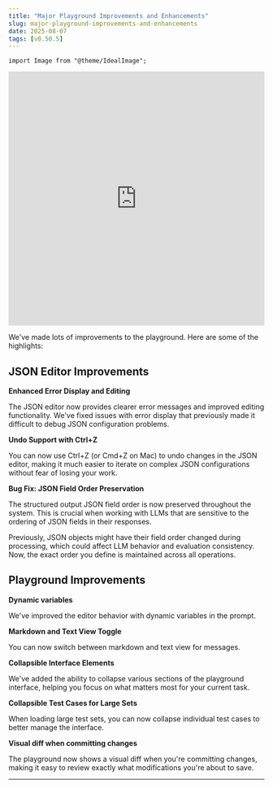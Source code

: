```yaml
---
title: "Major Playground Improvements and Enhancements"
slug: major-playground-improvements-and-enhancements
date: 2025-08-07
tags: [v0.50.5]
---
```


```mdx-code-block
import Image from "@theme/IdealImage";
```

<div style={{display: 'flex', justifyContent: 'center', marginTop: "20px", marginBottom: "20px", flexDirection: 'column', alignItems: 'center'}}>
  <iframe
    width="100%"
    height="500"
    src="https://www.youtube.com/embed/zaiMuWLwC5s"
    title="Major Playground Improvements - Demonstration"
    frameBorder="0"
    allow="accelerometer; autoplay; clipboard-write; encrypted-media; gyroscope; picture-in-picture; web-share"
    allowFullScreen
  ></iframe>
</div>

We've made lots of improvements to the playground. Here are some of the highlights:

## JSON Editor Improvements

**Enhanced Error Display and Editing**

The JSON editor now provides clearer error messages and improved editing functionality. We've fixed issues with error display that previously made it difficult to debug JSON configuration problems.

**Undo Support with Ctrl+Z**

You can now use Ctrl+Z (or Cmd+Z on Mac) to undo changes in the JSON editor, making it much easier to iterate on complex JSON configurations without fear of losing your work.

**Bug Fix: JSON Field Order Preservation**

The structured output JSON field order is now preserved throughout the system. This is crucial when working with LLMs that are sensitive to the ordering of JSON fields in their responses.

Previously, JSON objects might have their field order changed during processing, which could affect LLM behavior and evaluation consistency. Now, the exact order you define is maintained across all operations.

## Playground Improvements

**Dynamic variables**

We've improved the editor behavior with dynamic variables in the prompt.

**Markdown and Text View Toggle**

You can now switch between markdown and text view for messages. 

**Collapsible Interface Elements**

We've added the ability to collapse various sections of the playground interface, helping you focus on what matters most for your current task. 

**Collapsible Test Cases for Large Sets**

When loading large test sets, you can now collapse individual test cases to better manage the interface. 

**Visual diff when committing changes**

The playground now shows a visual diff when you're committing changes, making it easy to review exactly what modifications you're about to save. 




---
